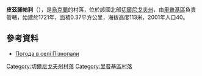{{coord|51|56|19|N|30|54|33|E|scale:100000|display=title}}

'''皮茲諾帕利'''（{{lang-uk|Пізнопали}}），是[[烏克蘭|烏克蘭]]的村落，位於該國北部[[切爾尼戈夫州|切爾尼戈夫州]]，由[[里普基區|里普基區]]負責管轄，始建於1721年，面積0.37平方公里，海拔高度113米，2001年人口40。

==參考資料==
* [http://weather.in.ua/ua/chernigovskaja/20670 Погода в селі Пізнопали] {{Wayback|url=http://weather.in.ua/ua/chernigovskaja/20670 |date=20111220113105 }}

[[Category:切爾尼戈夫州村落|Category:切爾尼戈夫州村落]]
[[Category:里普基區村落|Category:里普基區村落]]


{{Chernihiv-geo-stub}}